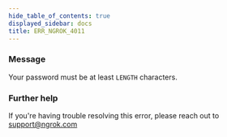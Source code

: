 ```yaml
---
hide_table_of_contents: true
displayed_sidebar: docs
title: ERR_NGROK_4011
---
```


### Message

Your password must be at least `LENGTH` characters.

### Further help

If you're having trouble resolving this error, please reach out to [support@ngrok.com](mailto:support@ngrok.com?subject=Help%20with%20ERR_NGROK_4011)
